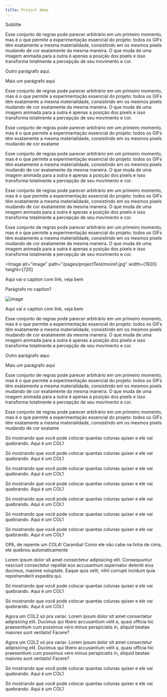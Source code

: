 ```yaml
---
title: Project demo
---
```


<Row>
  <Col4>
    <Title>Project Demo</Title>
  </Col4>
</Row>

<Row>
  <Col4>
    <Subtitle>Subtitle</Subtitle>
  </Col4>
</Row>

<Row>
<Col1>

Esse conjunto de regras pode parecer arbitrário em um primeiro momento, mas é o que permite a experimentação essencial do projeto: todos os GIFs têm
exatamente a mesma materialidade, consistindo em os mesmos pixels mudando de cor exatamente da mesma maneira. O que muda de uma imagem animada para a outra é apenas a posição dos pixels e isso transforma totalmente a percepção de seu
movimento e cor.

Outro parágrafo aqui.

Mais um parágrafo aqui

</Col1>

<Col2>

Esse conjunto de regras pode parecer arbitrário em um primeiro momento, mas é
o que permite a experimentação essencial do projeto: todos os GIFs têm
exatamente a mesma materialidade, consistindo em os mesmos pixels mudando de
cor exatamente da mesma maneira. O que muda de uma imagem animada para a outra
é apenas a posição dos pixels e isso transforma totalmente a percepção de seu
movimento e cor.

</Col2>

<Col1>

Esse conjunto de regras pode parecer arbitrário em um primeiro momento, mas é
o que permite a experimentação essencial do projeto: todos os GIFs têm
exatamente a mesma materialidade, consistindo em os mesmos pixels mudando de
cor exatame

</Col1>
</Row>

<Row>
<Col2>

Esse conjunto de regras pode parecer arbitrário em um primeiro momento, mas é
o que permite a experimentação essencial do projeto: todos os GIFs têm
exatamente a mesma materialidade, consistindo em os mesmos pixels mudando de
cor exatamente da mesma maneira. O que muda de uma imagem animada para a outra
é apenas a posição dos pixels e isso transforma totalmente a percepção de seu
movimento e cor.

</Col2>

<Col2>

Esse conjunto de regras pode parecer arbitrário em um primeiro momento, mas é
o que permite a experimentação essencial do projeto: todos os GIFs têm
exatamente a mesma materialidade, consistindo em os mesmos pixels mudando de
cor exatamente da mesma maneira. O que muda de uma imagem animada para a outra
é apenas a posição dos pixels e isso transforma totalmente a percepção de seu
movimento e cor.

</Col2>
</Row>

<Row>
<Col4>

Esse conjunto de regras pode parecer arbitrário em um primeiro momento, mas
é o que permite a experimentação essencial do projeto: todos os GIFs têm
exatamente a mesma materialidade, consistindo em os mesmos pixels mudando de
cor exatamente da mesma maneira. O que muda de uma imagem animada para a
outra é apenas a posição dos pixels e isso transforma totalmente a percepção
de seu movimento e cor.

</Col4>
</Row>

<Row>
<Col2>

<Image
alt="image"
path="/pages/projectTest/moire1.jpg"
width={1920}
height={720}
>

Aqui vai o caption <Link href="http://example.com">com link</Link>, veja
bem

Parágrafo no caption?

</Image>

</Col2>
<Col2>
<Image alt="image" path="/moire2.jpg" width={1920} height={720}>

Aqui vai o caption <Link href="http://example.com">com link</Link>, veja
bem

</Image>
</Col2>
</Row>

<Row>
<Col1>

Esse conjunto de regras pode parecer arbitrário em um primeiro momento, mas é o que permite a experimentação essencial do projeto: todos os GIFs têm
exatamente a mesma materialidade, consistindo em os mesmos pixels mudando de cor exatamente da mesma maneira. O que muda de uma imagem animada para a outra é apenas a posição dos pixels e isso transforma totalmente a percepção de seu
movimento e cor.

Outro parágrafo aqui.

Mais um parágrafo aqui

</Col1>

<Col2>

Esse conjunto de regras pode parecer arbitrário em um primeiro momento, mas é
o que permite a experimentação essencial do projeto: todos os GIFs têm
exatamente a mesma materialidade, consistindo em os mesmos pixels mudando de
cor exatamente da mesma maneira. O que muda de uma imagem animada para a outra
é apenas a posição dos pixels e isso transforma totalmente a percepção de seu
movimento e cor.

</Col2>

<Col1>

Esse conjunto de regras pode parecer arbitrário em um primeiro momento, mas é
o que permite a experimentação essencial do projeto: todos os GIFs têm
exatamente a mesma materialidade, consistindo em os mesmos pixels mudando de
cor exatame

</Col1>
</Row>

<Row>

<Col1>

Só mostrando que você pode colocar quantas colunas quiser e ele vai quebrando.
Aqui é um COL1

</Col1>

<Col1>

Só mostrando que você pode colocar quantas colunas quiser e ele vai quebrando.
Aqui é um COL1

</Col1>

<Col1>

Só mostrando que você pode colocar quantas colunas quiser e ele vai quebrando.
Aqui é um COL1

</Col1>

<Col1>

Só mostrando que você pode colocar quantas colunas quiser e ele vai quebrando.
Aqui é um COL1

</Col1>

<Col1>

Só mostrando que você pode colocar quantas colunas quiser e ele vai quebrando.
Aqui é um COL1

</Col1>

<Col1>

Só mostrando que você pode colocar quantas colunas quiser e ele vai quebrando.
Aqui é um COL1

</Col1>

<Col1>

Só mostrando que você pode colocar quantas colunas quiser e ele vai quebrando.
Aqui é um COL1

</Col1>

<Col4>

OPA, de repente um COL4! Caramba! Como ele não cabe na linha de cima, ele quebrou automaticamente

Lorem ipsum dolor sit amet consectetur adipisicing elit. Consequuntur nesciunt consectetur repellat eos accusantium aspernatur deleniti eius ducimus, maxime voluptate. Eaque quis velit, nihil corrupti incidunt quia reprehenderit expedita qui.

</Col4>

<Col1>

Só mostrando que você pode colocar quantas colunas quiser e ele vai quebrando.
Aqui é um COL1

</Col1>

<Col1>

Só mostrando que você pode colocar quantas colunas quiser e ele vai quebrando.
Aqui é um COL1

</Col1>

<Col2>

Agora um COL2 só pra variar. Lorem ipsum dolor sit amet consectetur adipisicing elit. Ducimus qui libero accusantium velit a, quasi officia hic praesentium cum possimus vero minus perspiciatis in, aliquid beatae maiores sunt veritatis! Facere?

</Col2>

<Col2>

Agora um COL2 só pra variar. Lorem ipsum dolor sit amet consectetur adipisicing elit. Ducimus qui libero accusantium velit a, quasi officia hic praesentium cum possimus vero minus perspiciatis in, aliquid beatae maiores sunt veritatis! Facere?

</Col2>

<Col1>

Só mostrando que você pode colocar quantas colunas quiser e ele vai quebrando.
Aqui é um COL1

</Col1>

<Col1>

Só mostrando que você pode colocar quantas colunas quiser e ele vai quebrando.
Aqui é um COL1

</Col1>

</Row>

